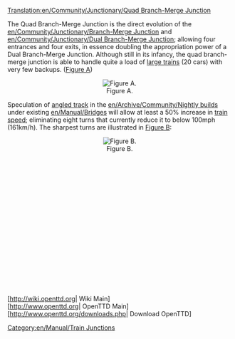 [[Translation:en/Community/Junctionary/Quad Branch-Merge Junction]]
{{en/Community/Junctionary/Navigation}}

The Quad Branch-Merge Junction is the direct evolution of the [[en/Community/Junctionary/Branch-Merge Junction]] and [[en/Community/Junctionary/Dual Branch-Merge Junction]]; allowing four entrances and four exits, in essence doubling the appropriation power of a Dual Branch-Merge Junction.  Although still in its infancy, the quad branch-merge junction is able to handle quite a load of [[en/Archive/Manual/Settings/Mammoth trains|large trains]] (20 cars) with very few backups. ([[:File:en/Community/Junctionary/NewQBMJ.png|Figure A]])

<center>[[File:en/Community/Junctionary/NewQBMJ.png|center|thumb|Figure A.]]</center>

Speculation of [[en/Archive/Manual/New Bridges|angled track]] in the [[en/Archive/Community/Nightly build]]s under existing [[en/Manual/Bridges]] will allow at least a 50% increase in [[en/Manual/Trains|train]] [[en/Archive/Manual/Settings/Show vehicle speed|speed]]; eliminating eight turns that currently reduce it to below 100mph (161km/h).  The sharpest turns are illustrated in [[:File:en/Community/Junctionary/Sharpcorners.png|Figure B]]:

<center>[[File:en/Community/Junctionary/Sharpcorners.png|center|thumb|Figure B.]]</center>
<br><br><br><br><br><br><br><br><br><br><br><br><br><br><br><br><br><br>
[http://wiki.openttd.org| Wiki Main]
<br>
[http://www.openttd.org| OpenTTD Main]
<br>
[http://www.openttd.org/downloads.php| Download OpenTTD]

[[Category:en/Manual/Train Junctions]]